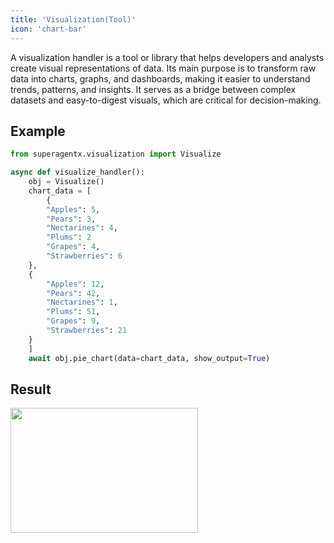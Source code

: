 ```yaml
---
title: 'Visualization(Tool)'
icon: 'chart-bar'
---
```


A visualization handler is a tool or library that helps developers and analysts create visual representations of data.
Its main purpose is to transform raw data into charts, graphs, and dashboards, making it easier to understand trends,
patterns, and insights. It serves as a bridge between complex datasets and easy-to-digest visuals, which are critical
for decision-making.

## Example
```python visualization.py
from superagentx.visualization import Visualize

async def visualize_handler():
    obj = Visualize()
    chart_data = [
        {
        "Apples": 5,
        "Pears": 3,
        "Nectarines": 4,
        "Plums": 2
        "Grapes": 4,
        "Strawberries": 6
    },
    {
        "Apples": 12,
        "Pears": 42,
        "Nectarines": 1,
        "Plums": 51,
        "Grapes": 9,
        "Strawberries": 21
    }
    ]
    await obj.pie_chart(data=chart_data, show_output=True)
```

## Result

<img src="/images/handler/pie_chart.png" width="300" height="200"/>
